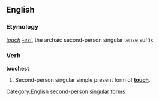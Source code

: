 ==English==
===Etymology===
''[[touch]]'' ''[[-est]]'', the archaic second-person singular tense suffix

===Verb===
'''touchest'''

# {{archaic}} Second-person singular simple present form of '''[[touch]]'''.

[[Category:English second-person singular forms]]